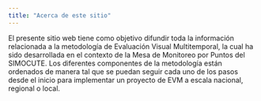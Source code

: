 ```yaml
---
title: "Acerca de este sitio"
---
```


El presente sitio web tiene como objetivo difundir toda la información relacionada a la metodología de Evaluación Visual Multitemporal, la cual ha sido desarrollada en el contexto de la Mesa de Monitoreo por Puntos del SIMOCUTE. Los diferentes componentes de la metodología están ordenados de manera tal que se puedan seguir cada uno de los pasos desde el inicio para implementar un proyecto de EVM a escala nacional, regional o local.